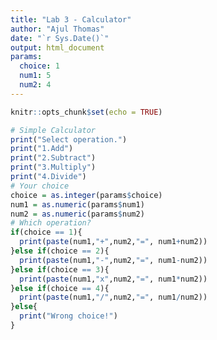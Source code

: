 ```yaml
---
title: "Lab 3 - Calculator"
author: "Ajul Thomas"
date: "`r Sys.Date()`"
output: html_document
params:
  choice: 1
  num1: 5
  num2: 4
---
```


```r
knitr::opts_chunk$set(echo = TRUE)
```

```r

# Simple Calculator
print("Select operation.")
print("1.Add")
print("2.Subtract")
print("3.Multiply")
print("4.Divide")
# Your choice
choice = as.integer(params$choice)
num1 = as.numeric(params$num1)
num2 = as.numeric(params$num2)
# Which operation?
if(choice == 1){
  print(paste(num1,"+",num2,"=", num1+num2))
}else if(choice == 2){
  print(paste(num1,"-",num2,"=", num1-num2))
}else if(choice == 3){
  print(paste(num1,"x",num2,"=", num1*num2))
}else if(choice == 4){
  print(paste(num1,"/",num2,"=", num1/num2))
}else{
  print("Wrong choice!")
}

```
